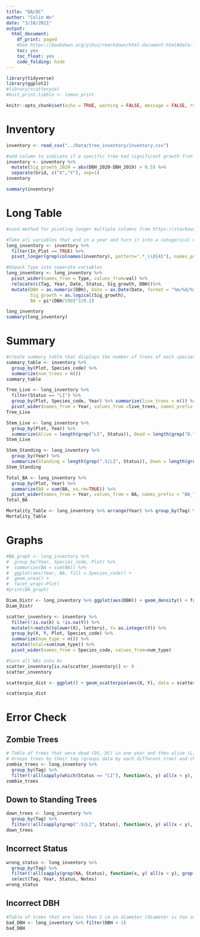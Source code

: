 ```yaml
---
title: "QA/QC"
author: "Colin Wu"
date: "3/10/2021"
output: 
  html_document:
    df_print: paged
    #See https://bookdown.org/yihui/rmarkdown/html-document.html#data-frame-printing
    toc: yes
    toc_float: yes
    code_folding: hide
---
```

```r
library(tidyverse)
library(ggplot2)
#library(scatterpie)
#knit_print.tibble <- lemon_print

knitr::opts_chunk$set(echo = TRUE, warning = FALSE, message = FALSE, rows.print=20)
```

# Inventory
```r
inventory <- read_csv("../Data/tree_inventory/inventory.csv")

#add column to indicate if a specific tree had significant growth fron 2019 to 2020
inventory <- inventory %>%
  mutate(Sig_growth_2020 = abs(DBH_2020-DBH_2019) > 0.5) %>%
  separate(Grid, c("X","Y"), sep=1)
inventory

summary(inventory)
```

# Long Table
```r
#used method for pivoting longer multiple columns from https://stackoverflow.com/questions/61367186/pivot-longer-into-multiple-columns

#Take all variables that end in a year and turn it into a categorical variable Type
long_inventory <- inventory %>% 
  filter(In_Plot == TRUE) %>%
  pivot_longer(grep(colnames(inventory), pattern=".*_\\d{4}"), names_pattern = "(.*)_(\\d{4})", names_to = c("Type","Year"), values_to = "val",  values_transform = list(val = as.character), names_transform = list(Year = as.integer))

#Unpack Type into seperate variables
long_inventory <- long_inventory %>% 
  pivot_wider(names_from = Type, values_from=val) %>%
  relocate(c(Tag, Year, Date, Status, Sig_growth, DBH))%>%
  mutate(DBH = as.numeric(DBH), Date = as.Date(Date, format = "%m/%d/%y"), 
         Sig_growth = as.logical(Sig_growth),
         BA = pi*(DBH/200)^2/0.2)

long_inventory
summary(long_inventory)
```

# Summary
```r
#create summary table that displays the number of trees of each species in each plot
summary_table <- inventory %>% 
  group_by(Plot, Species_code) %>% 
  summarize(num_trees = n())
summary_table

Tree_Live <- long_inventory %>% 
  filter(Status == "LI") %>% 
  group_by(Plot, Species_code, Year) %>% summarize(live_trees = n()) %>% 
  pivot_wider(names_from = Year, values_from =live_trees, names_prefix = "Live_Trees_")
Tree_Live

Stem_Live <- long_inventory %>% 
  group_by(Plot, Year) %>% 
  summarize(Alive = length(grep("LI", Status)), Dead = length(grep("D.", Status)))
Stem_Live

Stem_Standing <- long_inventory %>% 
  group_by(Year) %>%
  summarize(Standing = length(grep(".S|LI", Status)), Down = length(grep(".C", Status)))
Stem_Standing

Total_BA <- long_inventory %>% 
  group_by(Plot, Year) %>% 
  summarize(BA = sum(BA, na.rm=TRUE)) %>%
  pivot_wider(names_from = Year, values_from = BA, names_prefix = "BA_")
Total_BA

Mortality_Table <- long_inventory %>% arrange(Year) %>% group_by(Tag) %>% filter(lag(Status) == "LI" & grepl("D.", Status))
Mortality_Table
```

# Graphs
```r
#BA_graph <- long_inventory %>% 
#  group_by(Year, Species_code, Plot) %>% 
#  summarize(BA = sum(BA)) %>% 
#  ggplot(aes(Year, BA, fill = Species_code)) +
#  geom_area() +
#  facet_wrap(~Plot)
#print(BA_graph)

Diam_Distr <- long_inventory %>% ggplot(aes(DBH)) + geom_density() + facet_grid(Year~Plot)
Diam_Distr
```
```r
scatter_inventory <- inventory %>% 
  filter(!is.na(X) & !is.na(Y)) %>% 
  mutate(X=match(tolower(X), letters), Y= as.integer(Y)) %>%
  group_by(X, Y, Plot, Species_code) %>% 
  summarize(num_type = n()) %>%
  mutate(total=sum(num_type)) %>%
  pivot_wider(names_from = Species_code, values_from=num_type)

#turn all NAs into 0s
scatter_inventory[is.na(scatter_inventory)] <- 0
scatter_inventory

scatterpie_dist <- ggplot() + geom_scatterpie(aes(X, Y), data = scatter_inventory, cols = colnames(scatter_inventory)[-(1:4)]) + coord_equal() + facet_wrap(~Plot, ncol=1) + scale_x_continuous(breaks = 1:10, labels=c(LETTERS[1:10])) + xlab(NULL)

scatterpie_dist
```

# Error Check {.tabset}
## Zombie Trees
```r
# Table of trees that were dead (DS, DC) in one year and then alive (LI) in a subsequent year
# Groups trees by their tag (groups data by each different tree) and checks if every LI status is before every dead (DS, DC) status by finding their indices and comparing values
zombie_trees <- long_inventory %>%
  group_by(Tag) %>%
  filter(!all(sapply(which(Status == "LI"), function(x, y) all(x < y), which(Status != "LI"))))
zombie_trees
```

## Down to Standing Trees
```r
down_trees <- long_inventory %>% 
  group_by(Tag) %>%
  filter(!all(sapply(grep(".S|LI", Status), function(x, y) all(x < y), grep(".C", Status))))
down_trees
```

## Incorrect Status
```r
wrong_status <- long_inventory %>%
  group_by(Tag) %>%
  filter(!all(sapply(grep(NA, Status), function(x, y) all(x < y), grep(!NA, Status))) | (!grepl("LI|D[SC]", Status) & !is.na(Status))) %>% 
  select(Tag, Year, Status, Notes)
wrong_status
```

## Incorrect DBH
```r
#Table of trees that are less than 1 cm in diameter (diameter is too small to be considered an accurate measurement)
bad_DBH <- long_inventory %>% filter(DBH < 1)
bad_DBH
```